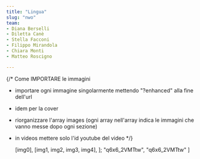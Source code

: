 ```yaml
---
title: "Lingua"
slug: "nwo"
team:
- Diana Berselli
- Diletta Canè
- Stella Facconi
- Filippo Mirandola
- Chiara Monti
- Matteo Roscigno

---
```


{/* Come IMPORTARE le immagini

- importare ogni immagine singolarmente mettendo "?enhanced" alla fine dell'url
- idem per la cover
- riorganizzare l'array images (ogni array nell'array indica le immagini che vanno messe dopo ogni sezione)
- in videos mettere solo l'id youtube del video 
*/}



  [img0],
  [img1, img2, img3, img4],
];
  "q6x6_2VMTtw",
  "q6x6_2VMTtw"
]
